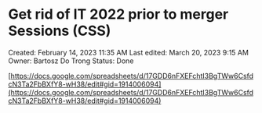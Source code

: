 # Get rid of IT 2022 prior to merger Sessions (CSS)

Created: February 14, 2023 11:35 AM
Last edited: March 20, 2023 9:15 AM
Owner: Bartosz Do Trong
Status: Done

[https://docs.google.com/spreadsheets/d/17GDD6nFXEFchtI3BgTWw6CsfdcN3Ta2FbBXfY8-wH38/edit#gid=1914006094](https://docs.google.com/spreadsheets/d/17GDD6nFXEFchtI3BgTWw6CsfdcN3Ta2FbBXfY8-wH38/edit#gid=1914006094)